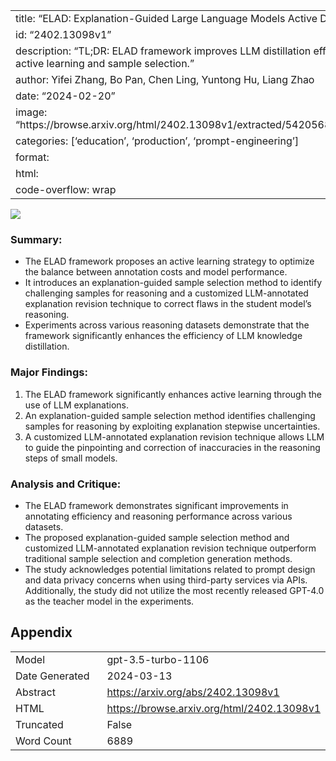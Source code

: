 
---
title: "ELAD: Explanation-Guided Large Language Models Active Distillation"
id: "2402.13098v1"
description: "TL;DR: ELAD framework improves LLM distillation efficiency with active learning and sample selection."
author: Yifei Zhang, Bo Pan, Chen Ling, Yuntong Hu, Liang Zhao
date: "2024-02-20"
image: "https://browse.arxiv.org/html/2402.13098v1/extracted/5420568/framework.png"
categories: ['education', 'production', 'prompt-engineering']
format:
  html:
    code-overflow: wrap
---

![](https://browse.arxiv.org/html/2402.13098v1/extracted/5420568/framework.png)

### **Summary:**
- The ELAD framework proposes an active learning strategy to optimize the balance between annotation costs and model performance.
- It introduces an explanation-guided sample selection method to identify challenging samples for reasoning and a customized LLM-annotated explanation revision technique to correct flaws in the student model's reasoning.
- Experiments across various reasoning datasets demonstrate that the framework significantly enhances the efficiency of LLM knowledge distillation.

### Major Findings:
1. The ELAD framework significantly enhances active learning through the use of LLM explanations.
2. An explanation-guided sample selection method identifies challenging samples for reasoning by exploiting explanation stepwise uncertainties.
3. A customized LLM-annotated explanation revision technique allows LLM to guide the pinpointing and correction of inaccuracies in the reasoning steps of small models.

### Analysis and Critique:
- The ELAD framework demonstrates significant improvements in annotating efficiency and reasoning performance across various datasets.
- The proposed explanation-guided sample selection method and customized LLM-annotated explanation revision technique outperform traditional sample selection and completion generation methods.
- The study acknowledges potential limitations related to prompt design and data privacy concerns when using third-party services via APIs. Additionally, the study did not utilize the most recently released GPT-4.0 as the teacher model in the experiments.

## Appendix

|          |          |
|----------|----------|
| Model     | gpt-3.5-turbo-1106       |
| Date Generated     | 2024-03-13       |
| Abstract | [https://arxiv.org/abs/2402.13098v1](https://arxiv.org/abs/2402.13098v1)        |
| HTML     | [https://browse.arxiv.org/html/2402.13098v1](https://browse.arxiv.org/html/2402.13098v1)       |
| Truncated       | False       |
| Word Count       | 6889       |